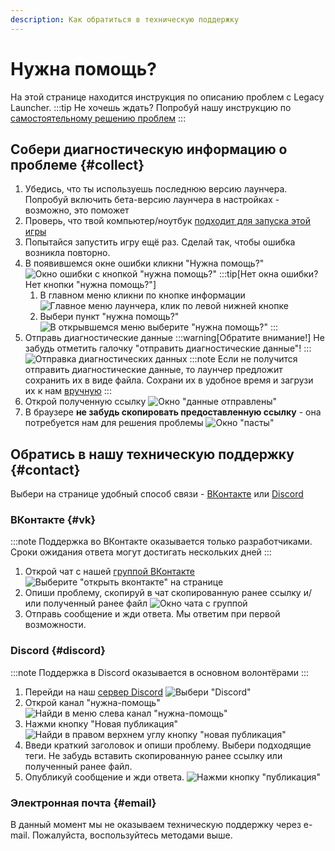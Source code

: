 ```yaml
---
description: Как обратиться в техническую поддержку
---
```

# Нужна помощь?
На этой странице находится инструкция по описанию проблем с Legacy Launcher.
:::tip
Не хочешь ждать? Попробуй нашу инструкцию по [самостоятельному решению проблем](../troubleshooting/self-repair)
:::

## Собери диагностическую информацию о проблеме {#collect}
1. Убедись, что ты используешь последнюю версию лаунчера. Попробуй включить бета-версию лаунчера в настройках - возможно, это поможет
2. Проверь, что твой компьютер/ноутбук [подходит для запуска этой игры](../system-requirements)
3. Попытайся запустить игру ещё раз. Сделай так, чтобы ошибка возникла повторно.
4. В появившемся окне ошибки кликни "Нужна помощь?"
    ![Окно ошибки с кнопкой "нужна помощь?"](./img/need-help-crash-dialog.jpg)
    :::tip[Нет окна ошибки? Нет кнопки "нужна помощь?"]
    1. В главном меню кликни по кнопке информации
        ![Главное меню лаунчера, клик по левой нижней кнопке](./img/need-help-button-0.jpg)
    2. Выбери пункт "нужна помощь?"
        ![В открывшемся меню выберите "нужна помощь?"](./img/need-help-button-1.jpg)
    :::
5. Отправь диагностические данные
    :::warning[Обратите внимание!]
    Не забудь отметить галочку "отправить диагностические данные"!
    :::
    ![Отправка диагностических данных](./img/need-help-dialog.jpg)
    :::note
    Если не получится отправить диагностические данные, то лаунчер предложит сохранить их в виде файла. Сохрани их в удобное время и загрузи их к нам [вручную](https://pasta.llaun.ch)
    :::
6. Открой полученную ссылку
    ![Окно "данные отправлены"](./img/diagnostic-2.jpg)
7. В браузере **не забудь скопировать предоставленную ссылку** - она потребуется нам для решения проблемы
    ![Окно "пасты"](./img/diagnostic-3.jpg)

## Обратись в нашу техническую поддержку {#contact}
Выбери на странице удобный способ связи - [ВКонтакте](#vk) или [Discord](#discord)

### ВКонтакте {#vk}
:::note
Поддержка во ВКонтакте оказывается только разработчиками. Сроки ожидания ответа могут достигать нескольких дней
:::

1. Открой чат с нашей [группой ВКонтакте](https://llaun.ch/vk)
    ![Выберите "открыть вконтакте" на странице](./img/support-vk-0.jpg)
2. Опиши проблему, скопируй в чат скопированную ранее ссылку и/или полученный ранее файл
    ![Окно чата с группой](./img/support-vk-1.jpg)
3. Отправь сообщение и жди ответа. Мы ответим при первой возможности.

### Discord {#discord}
:::note
Поддержка в Discord оказывается в основном волонтёрами
:::

1. Перейди на наш [сервер Discord](https://llaun.ch/discord/ru)
    ![Выбери "Discord"](./img/support-discord-0.png)
2. Открой канал "нужна-помощь"
    ![Найди в меню слева канал "нужна-помощь"](./img/discord-need-help.png)
3. Нажми кнопку "Новая публикация"
    ![Найди в правом верхнем углу кнопку "новая публикация"](./img/discord-new-post-button.png)
4. Введи краткий заголовок и опиши проблему. Выбери подходящие теги. Не забудь вставить скопированную ранее ссылку или полученный ранее файл.
5. Опубликуй сообщение и жди ответа.
    ![Нажми кнопку "публикация"](./img/discord-new-post.png)

### Электронная почта {#email}
В данный момент мы не оказываем техническую поддержку через e-mail. Пожалуйста, воспользуйтесь методами выше.